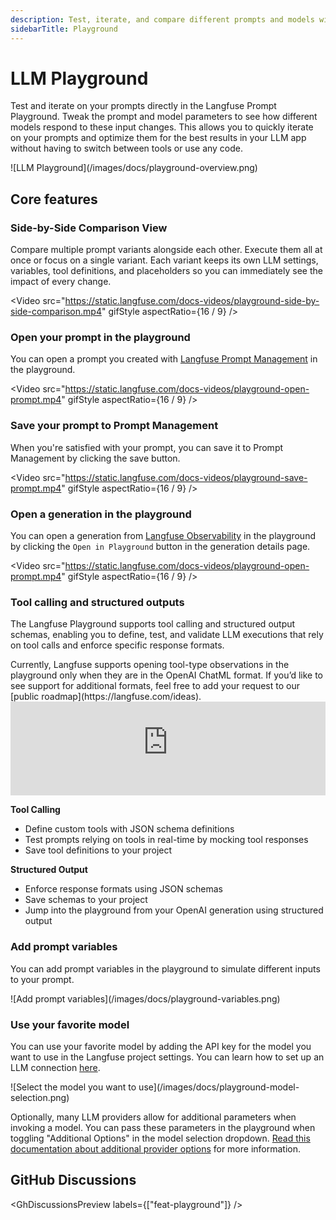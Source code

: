 ```yaml
---
description: Test, iterate, and compare different prompts and models within the LLM Playground.
sidebarTitle: Playground
---
```


# LLM Playground

Test and iterate on your prompts directly in the Langfuse Prompt Playground. Tweak the prompt and model parameters to see how different models respond to these input changes. This allows you to quickly iterate on your prompts and optimize them for the best results in your LLM app without having to switch between tools or use any code.

<Frame border fullWidth>
  ![LLM Playground](/images/docs/playground-overview.png)
</Frame>

## Core features

### Side-by-Side Comparison View

Compare multiple prompt variants alongside each other. Execute them all at once or focus on a single variant. Each variant keeps its own LLM settings, variables, tool definitions, and placeholders so you can immediately see the impact of every change.

<Video
  src="https://static.langfuse.com/docs-videos/playground-side-by-side-comparison.mp4"
  gifStyle
  aspectRatio={16 / 9}
/>

### Open your prompt in the playground

You can open a prompt you created with [Langfuse Prompt Management](/docs/get-started/test-a-prompt) in the playground.

<Video
  src="https://static.langfuse.com/docs-videos/playground-open-prompt.mp4"
  gifStyle
  aspectRatio={16 / 9}
/>

### Save your prompt to Prompt Management

When you're satisfied with your prompt, you can save it to Prompt Management by clicking the save button.

<Video
  src="https://static.langfuse.com/docs-videos/playground-save-prompt.mp4"
  gifStyle
  aspectRatio={16 / 9}
/>

### Open a generation in the playground

You can open a generation from [Langfuse Observability](/docs/observability) in the playground by clicking the `Open in Playground` button in the generation details page.

<Video
  src="https://static.langfuse.com/docs-videos/playground-open-prompt.mp4"
  gifStyle
  aspectRatio={16 / 9}
/>

### Tool calling and structured outputs

The Langfuse Playground supports tool calling and structured output schemas, enabling you to define, test, and validate LLM executions that rely on tool calls and enforce specific response formats.

<Callout type="info">
  Currently, Langfuse supports opening tool-type observations in the playground only when they are in the OpenAI ChatML format. If you’d like to see support for additional formats, feel free to add your request to our [public roadmap](https://langfuse.com/ideas).
</Callout>

<iframe
  width="100%"
  className="aspect-[16/9] rounded mt-10"
  src="https://www.youtube-nocookie.com/embed/IkSK5Kz-Pt8?si=ksiM2YzZC84HEJC_"
  title="YouTube video player"
  frameborder="0"
  allow="accelerometer; autoplay; clipboard-write; encrypted-media; gyroscope; picture-in-picture; web-share"
  referrerpolicy="strict-origin-when-cross-origin"
  allowFullScreen
></iframe>

**Tool Calling**

- Define custom tools with JSON schema definitions
- Test prompts relying on tools in real-time by mocking tool responses
- Save tool definitions to your project

**Structured Output**

- Enforce response formats using JSON schemas
- Save schemas to your project
- Jump into the playground from your OpenAI generation using structured output

### Add prompt variables

You can add prompt variables in the playground to simulate different inputs to your prompt.

<Frame border fullWidth>
  ![Add prompt variables](/images/docs/playground-variables.png)
</Frame>

### Use your favorite model

You can use your favorite model by adding the API key for the model you want to use in the Langfuse project settings. You can learn how to set up an LLM connection [here](/docs/administration/llm-connection).

<Frame border fullWidth>
  ![Select the model you want to
  use](/images/docs/playground-model-selection.png)
</Frame>

Optionally, many LLM providers allow for additional parameters when invoking a model. You can pass these parameters in the playground when toggling "Additional Options" in the model selection dropdown. [Read this documentation about additional provider options](/docs/administration/llm-connection#advanced-configurations) for more information.

## GitHub Discussions


<GhDiscussionsPreview labels={["feat-playground"]} />
